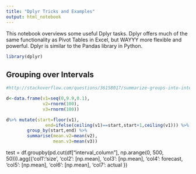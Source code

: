 ```yaml
---
title: "Dplyr Tricks and Examples"
output: html_notebook
---
```


This notebook overviews some useful Dplyr tasks.
Dplyr offers much of the same functionality as Pivot Tables in Excel, but WAYYY more flexible and powerful. Dplyr is similar to the Pandas library in Python.

```r
library(dplyr)
```

## Grouping over Intervals

```r

#http://stackoverflow.com/questions/36158017/summarize-groups-into-intervals-using-dplyr

d<-data.frame(v1=seq(0,9.9,0.1),
              v2=rnorm(100),
              v3=rnorm(100))          

d%>% mutate(start=floor(v1),
               end=ifelse(ceiling(v1)==start,start+1,ceiling(v1))) %>%
        group_by(start,end) %>%
        summarise(mean.v2=mean(v2),
                  mean.v3=mean(v3))

```

test = df.groupby(pd.cut(df["interval_column"], 
                   np.arange(0, 500, 50))).agg({'col1':'size',
                                                'col2': [np.mean],
                                                'col3': [np.mean],
                                                'col4': forecast,
                                                'col5': [np.mean],
                                                'col6': [np.mean],
                                                'col7': actual
                                                })